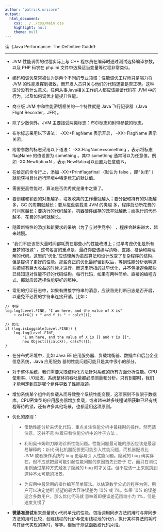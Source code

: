 ```yaml
---
author: "patrick.unicorn"
output:
  html_document:
    css: ../../css/main.css
    highlight: null
    theme: null
---
```


读《Java Performance: The Definitive Guide》

* * *

+ JVM 性能调优的过程实际上与 C++ 程序员在编译时通过测试选择编译参数，以及 PHP 码农在 php.ini
文件中选择适当变量等过程非常类似。

+ 编码和调优常常被认为是两个不同的专业领域：性能调优工程师只是竭力将 JVM 的性能发挥到极致，而开发人员只关心他们的代码逻辑是否正确。这种区分没有什么意义。任何从事Java相关工作的人都应该熟谙代码在 JVM 中的行为，以及如何调优才能提升性能。

+ 商业版 JVM 中和性能密切相关的一个特性就是 Java 飞行记录器（Java Flight Recorder，JFR）。

+ 除了少数例外，JVM 主要接受两类标志：布尔标志和附带参数的标志。

+ 布尔标志采用以下语法： -XX:+FlagName 表示开启， -XX:-FlagName 表示关闭。

+ 附带参数的标志采用以下语法： -XX:FlagName=something ，表示将标志 flagName 的值设置为 something 。其中 something 通常可以为任意值。例如 -XX:NewRatio=N ，表示 NewRatio可以设置为任意值 N。

+ 在给定的命令行上，添加 -XX:+Printflagsfinal （默认为 false ，即“关闭” ）就能获得具体运行环境中特定标志的默认值。

+ 需要更高性能时，算法是否优秀就是重中之重了。

+ 要创建和销毁的对象越多，垃圾收集的工作量就越大；要分配和持有的对象越多，GC 的周期就越长；要从磁盘装载进 JVM 的类越
多，程序启动所花费的时间就越长；要执行的代码越多，机器硬件缓存的效率就越低；而执行的代码越多，花费的时间就越长。

+ 随着新特性的添加和新要求的采纳（为了与对手竞争） ，程序会越来越大，越来越慢。

+ “我们不应该把大量时间都耗费在那些小的性能改进上；过早考虑优化是所有噩梦的根源” 。这句名言的重点是，最终你应该编写清晰、直接、易读和易理解的代码。这里的“优化”应该理解为虽然算法和设计改变了复杂程序的结构，但是提供了更好的性能。那些真正的优化最好留到以后，等到性能分析表明这些措施有巨大收益的时候才进行。而这里所指的过早优化，并不包括避免那些已经知道对性能不好的代码结构。每行代码，如果有两种简单、直接的编程方式，那就应该选择性能更好的那种。

+ 常用的打印日志中，如果有拼接字符串的消息，应该首先判断日志是否开启，以避免不必要的字符串连接开销，比如：

```
// 不好
log.log(Level.FINE, "I am here, and the value of X is" 
    + calcX() + " and Y is " + calcY());
    
// 优化
if (log.isLoggable(Level.FINE)) {
    log.log(Level.FINE,
        "I am here, and the value of X is {} and Y is {}",
        new Object[]{calcX(), calcY()});
}
```

+ 在分布式环境中，比如 Java EE 应用服务器、负载均衡器、数据库和后台企业信息系统，Java 应用服务
器的性能问题可能只是其中很小的部分。

+ 对于整体系统，我们需要采取结构化方法针对系统的所有方面分析性能。CPU使用率、I/O延迟、系统整体的吞吐量都必须测量和分析。只有到那时，我们才能判定到底是哪个组件导致了性能瓶颈。

+ 增加系统某个组件的负载从而导致整个系统性能变慢，这项原则不仅限于数据库。CPU密集型的应用服务器增加负载，或者越来越多线程试图获取已经有线程等待的锁，还有许多其他场景，也都适用这项原则。

+ 优化的原则：

<blockquote>
+ 借助性能分析来优化代码，重点关注性能分析中最耗时的操作。然而请注意，这并不意
味着只看性能分析中的叶子方法 。

+ 利用奥卡姆剃刀原则诊断性能问题。性能问题最可能的原因应该是最容易解释的：新代
码比机器配置更可能引入性能问题，而机器配置比 JVM 或者操作系统的 bug 更容易引
入性能问题。隐藏的 bug 确实存在，但不应该把最可能引起性能问题的原因首先归咎于
它，而只在测试用例通过某种方式触发了隐藏的 bug 时才关注。但不应该一上来就跳到
这种不太可能的场景。

+ 为应用中最常用的操作编写简单算法。以估算数学公式的程序为例，用户可以决定他所
期望的最大容许误差为 10% 或 1%。如果 10% 的误差适合多数用户，那么优化代码就
意味着即便误差范围缩小为 1%，但是速度变慢了
</blockquote>

+ **微基准测试**用来测量微小代码单元的性能，包括调用同步方法的用时与非同步方法的用时比较，创建线程的代价与使用线程池的代价，执行某种算法的耗时与其替代实现的耗时，等等。相当于测试函数或代码片段。
